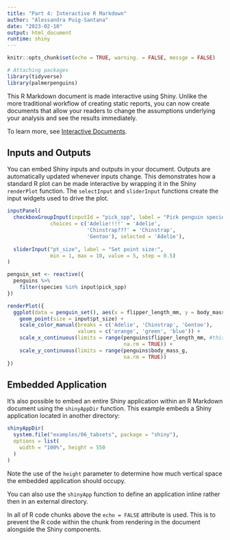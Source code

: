 ```yaml
---
title: "Part 4: Interactive R Markdown"
author: "Alessandra Puig-Santana"
date: "2023-02-10"
output: html_document
runtime: shiny
---
```


```r
knitr::opts_chunk$set(echo = TRUE, warning. = FALSE, messge = FALSE)

# Attaching packages
library(tidyverse)
library(palmerpenguins)
```

This R Markdown document is made interactive using Shiny. Unlike the more traditional workflow of creating static reports, you can now create documents that allow your readers to change the assumptions underlying your analysis and see the results immediately. 

To learn more, see [Interactive Documents](http://rmarkdown.rstudio.com/authoring_shiny.html).

## Inputs and Outputs

You can embed Shiny inputs and outputs in your document. Outputs are automatically updated whenever inputs change.  This demonstrates how a standard R plot can be made interactive by wrapping it in the Shiny `renderPlot` function. The `selectInput` and `sliderInput` functions create the input widgets used to drive the plot.

```r
inputPanel(
  checkboxGroupInput(inputId = "pick_spp", label = "Pick penguin species:",
              choices = c('Adelie!!!!' = 'Adelie',
                          'Chinstrap???' = 'Chinstrap',
                          'Gentoo'), selected = 'Adelie'),
  
  sliderInput("pt_size", label = "Set point size:",
              min = 1, max = 10, value = 5, step = 0.5)
)

penguin_set <- reactive({
  penguins %>%
    filter(species %in% input$pick_spp)
})

renderPlot({
  ggplot(data = penguin_set(), aes(x = flipper_length_mm, y = body_mass_g, color = species)) +
    geom_point(size = input$pt_size) +
    scale_color_manual(breaks = c('Adelie', 'Chinstrap', 'Gentoo'),
                       values = c('orange', 'green', 'blue')) +
    scale_x_continuous(limits = range(penguins$flipper_length_mm, #this is maintaining the axis the same per species
                                      na.rm = TRUE)) +
    scale_y_continuous(limits = range(penguins$body_mass_g,
                                      na.rm = TRUE))
})
```

## Embedded Application

It's also possible to embed an entire Shiny application within an R Markdown document using the `shinyAppDir` function. This example embeds a Shiny application located in another directory:

```r
shinyAppDir(
  system.file("examples/06_tabsets", package = "shiny"),
  options = list(
    width = "100%", height = 550
  )
)
```

Note the use of the `height` parameter to determine how much vertical space the embedded application should occupy.

You can also use the `shinyApp` function to define an application inline rather then in an external directory.

In all of R code chunks above the `echo = FALSE` attribute is used. This is to prevent the R code within the chunk from rendering in the document alongside the Shiny components.



